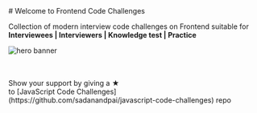 
<div className="text-center">
# Welcome to Frontend Code Challenges

Collection of modern interview code challenges on Frontend suitable for <br />
**Interviewees | Interviewers | Knowledge test | Practice**

<Image
  src="/hero.svg"
  alt="hero banner"
  width={400}
  height={350}
  className="m-auto my-16"
/>
</div>

<Cards num={2} className="cards">
  <Card title="Concepts" href="/concepts/primitives" />
  <Card title="Challenges" href="/challenges/primitives" />
</Cards>

<br />
<br />

<div className="text-center">
  Show your support by giving a ★ <br /> to [JavaScript Code
  Challenges](https://github.com/sadanandpai/javascript-code-challenges) repo
</div>

